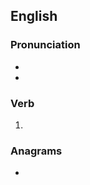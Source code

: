 ==English==

===Pronunciation===
* {{IPA|/ɹi.dʌn/|lang=en}}
* {{rhymes|ʌn|lang=en}}

===Verb===
{{head|en|verb form}}

# {{past participle of|redo|lang=en|nocat=1}}

===Anagrams===
* {{anagrams|en|a=deenor|Doreen}}